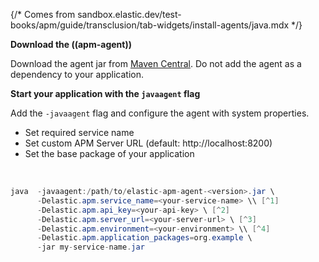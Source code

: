 {/* Comes from sandbox.elastic.dev/test-books/apm/guide/transclusion/tab-widgets/install-agents/java.mdx */}

**Download the ((apm-agent))**

Download the agent jar from [Maven Central](http://search.maven.org/#search%7Cga%7C1%7Ca%3Aelastic-apm-agent).
Do not add the agent as a dependency to your application.

**Start your application with the `javaagent` flag**

Add the `-javaagent` flag and configure the agent with system properties.

* Set required service name
* Set custom APM Server URL (default: http://localhost:8200)
* Set the base package of your application

<br />

```java
java  -javaagent:/path/to/elastic-apm-agent-<version>.jar \
      -Delastic.apm.service_name=<your-service-name> \\ [^1]
      -Delastic.apm.api_key=<your-api-key> \ [^2]
      -Delastic.apm.server_url=<your-server-url> \ [^3]
      -Delastic.apm.environment=<your-environment> \\ [^4]
      -Delastic.apm.application_packages=org.example \
      -jar my-service-name.jar
```
[^1]: The service name is the primary filter in the APM UI and is used to group errors and trace data together. Allowed characters are a-z, A-Z, 0-9, -, _, and space.
[^2]: Use if APM Server requires a secret token. Both the agent and APM Server must be configured with the same token. This ensures that only your agents can send data to your APM server.
[^3]: Set the custom APM Server URL (default: http://localhost:8200). The URL must be fully qualified, including protocol (http or https) and port.
[^4]: The name of the environment this service is deployed in, for example, "production" or "staging". Environments allow you to easily filter data on a global level in the APM UI. It's important to be consistent when naming environments across agents.
